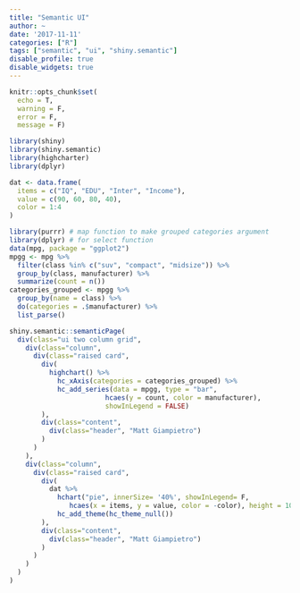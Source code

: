 ```yaml
---
title: "Semantic UI"
author: ~
date: '2017-11-11'
categories: ["R"]
tags: ["semantic", "ui", "shiny.semantic"]
disable_profile: true
disable_widgets: true
---
```


```r
knitr::opts_chunk$set(
  echo = T, 
  warning = F, 
  error = F, 
  message = F)
```



```r
library(shiny)
library(shiny.semantic)
library(highcharter)
library(dplyr)

dat <- data.frame(
  items = c("IQ", "EDU", "Inter", "Income"),
  value = c(90, 60, 80, 40),
  color = 1:4
)

library(purrr) # map function to make grouped categories argument
library(dplyr) # for select function 
data(mpg, package = "ggplot2")
mpgg <- mpg %>% 
  filter(class %in% c("suv", "compact", "midsize")) %>% 
  group_by(class, manufacturer) %>% 
  summarize(count = n())
categories_grouped <- mpgg %>% 
  group_by(name = class) %>% 
  do(categories = .$manufacturer) %>% 
  list_parse()
```

```r
shiny.semantic::semanticPage(
  div(class="ui two column grid",
    div(class="column",
      div(class="raised card",
        div(
          highchart() %>% 
            hc_xAxis(categories = categories_grouped) %>% 
            hc_add_series(data = mpgg, type = "bar", 
                        hcaes(y = count, color = manufacturer), 
                        showInLegend = FALSE)
        ),
        div(class="content",
          div(class="header", "Matt Giampietro")
        )
      )
    ),
    div(class="column",
      div(class="raised card",
        div(
          dat %>%
            hchart("pie", innerSize= '40%', showInLegend= F,
               hcaes(x = items, y = value, color = -color), height = 100) %>%
            hc_add_theme(hc_theme_null())
        ),
        div(class="content",
          div(class="header", "Matt Giampietro")
        )
      )
    )
  )
)
```






